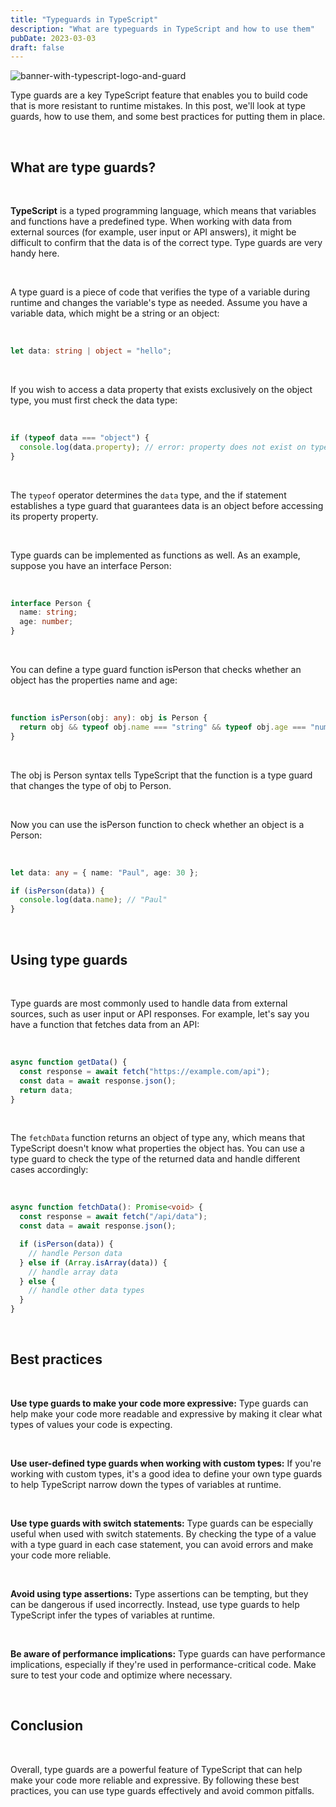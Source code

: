 ```yaml
---
title: "Typeguards in TypeScript"
description: "What are typeguards in TypeScript and how to use them"
pubDate: 2023-03-03
draft: false
---
```



<Image src={hero} alt="banner-with-typescript-logo-and-guard" format="webp" loading="eager"/>

<br />

Type guards are a key TypeScript feature that enables you to build code that is more resistant to runtime mistakes. In this post, we'll look at type guards, how to use them, and some best practices for putting them in place.

<br />

## What are type guards?

<br />

**TypeScript** is a typed programming language, which means that variables and functions have a predefined type. When working with data from external sources (for example, user input or API answers), it might be difficult to confirm that the data is of the correct type. Type guards are very handy here.

<br />

A type guard is a piece of code that verifies the type of a variable during runtime and changes the variable's type as needed. Assume you have a variable data, which might be a string or an object:

<br />

```ts
let data: string | object = "hello";
```

<br />

If you wish to access a data property that exists exclusively on the object type, you must first check the data type:

<br />

```ts
if (typeof data === "object") {
  console.log(data.property); // error: property does not exist on type string
}
```

<br />

The `typeof` operator determines the `data` type, and the if statement establishes a type guard that guarantees data is an object before accessing its property property.

<br />

Type guards can be implemented as functions as well. As an example, suppose you have an interface Person:

<br />

```ts
interface Person {
  name: string;
  age: number;
}
```

<br />

You can define a type guard function isPerson that checks whether an object has the properties name and age:

<br />

```ts
function isPerson(obj: any): obj is Person {
  return obj && typeof obj.name === "string" && typeof obj.age === "number";
}
```

<br />

The obj is Person syntax tells TypeScript that the function is a type guard that changes the type of obj to Person.

<br />

Now you can use the isPerson function to check whether an object is a Person:

<br />

```ts
let data: any = { name: "Paul", age: 30 };

if (isPerson(data)) {
  console.log(data.name); // "Paul"
}
```

<br />

## Using type guards

<br />

Type guards are most commonly used to handle data from external sources, such as user input or API responses. For example, let's say you have a function that fetches data from an API:

<br />

```ts
async function getData() {
  const response = await fetch("https://example.com/api");
  const data = await response.json();
  return data;
}
```

<br />

The `fetchData` function returns an object of type any, which means that TypeScript doesn't know what properties the object has. You can use a type guard to check the type of the returned data and handle different cases accordingly:

<br />

```ts
async function fetchData(): Promise<void> {
  const response = await fetch("/api/data");
  const data = await response.json();

  if (isPerson(data)) {
    // handle Person data
  } else if (Array.isArray(data)) {
    // handle array data
  } else {
    // handle other data types
  }
}
```

<br />

## Best practices

<br />

**Use type guards to make your code more expressive:** Type guards can help make your code more readable and expressive by making it clear what types of values your code is expecting.

<br />

**Use user-defined type guards when working with custom types:** If you're working with custom types, it's a good idea to define your own type guards to help TypeScript narrow down the types of variables at runtime.

<br />

**Use type guards with switch statements:** Type guards can be especially useful when used with switch statements. By checking the type of a value with a type guard in each case statement, you can avoid errors and make your code more reliable.

<br />

**Avoid using type assertions:** Type assertions can be tempting, but they can be dangerous if used incorrectly. Instead, use type guards to help TypeScript infer the types of variables at runtime.

<br />

**Be aware of performance implications:** Type guards can have performance implications, especially if they're used in performance-critical code. Make sure to test your code and optimize where necessary.

<br />

## Conclusion

<br />

Overall, type guards are a powerful feature of TypeScript that can help make your code more reliable and expressive. By following these best practices, you can use type guards effectively and avoid common pitfalls.